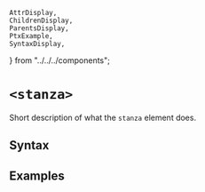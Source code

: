     AttrDisplay,
    ChildrenDisplay,
    ParentsDisplay,
    PtxExample,
    SyntaxDisplay,
} from "../../../components";

# `<stanza>`

Short description of what the `stanza` element does.

## Syntax

<SyntaxDisplay name="stanza" />

## Examples

    